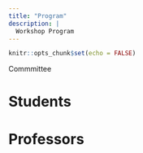 ```yaml
---
title: "Program"
description: |
  Workshop Program
---
```


```r
knitr::opts_chunk$set(echo = FALSE)
```

Commmittee

# Students

# Professors